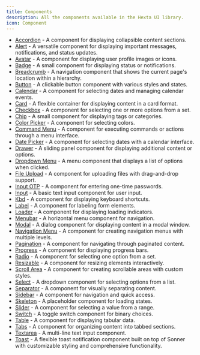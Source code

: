 ```yaml
---
title: Components
description: All the components available in the Hexta UI library.
icon: Component
---
```


- [Accordion](/docs/ui/components/accordion) - A component for displaying collapsible content sections.
- [Alert](/docs/ui/components/alert) - A versatile component for displaying important messages, notifications, and status updates.
- [Avatar](/docs/ui/components/avatar) - A component for displaying user profile images or icons.
- [Badge](/docs/ui/components/badge) - A small component for displaying status or notifications.
- [Breadcrumb](/docs/ui/components/breadcrumb) - A navigation component that shows the current page's location within a hierarchy.
- [Button](/docs/ui/components/button) - A clickable button component with various styles and states.
- [Calendar](/docs/ui/components/calendar) - A component for selecting dates and managing calendar events.
- [Card](/docs/ui/components/card) - A flexible container for displaying content in a card format.
- [Checkbox](/docs/ui/components/checkbox) - A component for selecting one or more options from a set.
- [Chip](/docs/ui/components/chip) - A small component for displaying tags or categories.
- [Color Picker](/docs/ui/components/color-picker) - A component for selecting colors.
- [Command Menu](/docs/ui/components/command-menu) - A component for executing commands or actions through a menu interface.
- [Date Picker](/docs/ui/components/date-picker) - A component for selecting dates with a calendar interface.
- [Drawer](/docs/ui/components/drawer) - A sliding panel component for displaying additional content or options.
- [Dropdown Menu](/docs/ui/components/dropdown-menu) - A menu component that displays a list of options when clicked.
- [File Upload](/docs/ui/components/file-upload) - A component for uploading files with drag-and-drop support.
- [Input OTP](/docs/ui/components/input-otp) - A component for entering one-time passwords.
- [Input](/docs/ui/components/input) - A basic text input component for user input.
- [Kbd](/docs/ui/components/kbd) - A component for displaying keyboard shortcuts.
- [Label](/docs/ui/components/label) - A component for labeling form elements.
- [Loader](/docs/ui/components/loader) - A component for displaying loading indicators.
- [Menubar](/docs/ui/components/menubar) - A horizontal menu component for navigation.
- [Modal](/docs/ui/components/modal) - A dialog component for displaying content in a modal window.
- [Navigation Menu](/docs/ui/components/navigation-menu) - A component for creating navigation menus with multiple levels.
- [Pagination](/docs/ui/components/pagination) - A component for navigating through paginated content.
- [Progress](/docs/ui/components/progress) - A component for displaying progress bars.
- [Radio](/docs/ui/components/radio) - A component for selecting one option from a set.
- [Resizable](/docs/ui/components/resizable) - A component for resizing elements interactively.
- [Scroll Area](/docs/ui/components/scroll-area) - A component for creating scrollable areas with custom styles.
- [Select](/docs/ui/components/select) - A dropdown component for selecting options from a list.
- [Separator](/docs/ui/components/separator) - A component for visually separating content.
- [Sidebar](/docs/ui/components/sidebar) - A component for navigation and quick access.
- [Skeleton](/docs/ui/components/skeleton) - A placeholder component for loading states.
- [Slider](/docs/ui/components/slider) - A component for selecting a value from a range.
- [Switch](/docs/ui/components/switch) - A toggle switch component for binary choices.
- [Table](/docs/ui/components/table) - A component for displaying tabular data.
- [Tabs](/docs/ui/components/tabs) - A component for organizing content into tabbed sections.
- [Textarea](/docs/ui/components/textarea) - A multi-line text input component.
- [Toast](/docs/ui/components/toast) - A flexible toast notification component built on top of Sonner with customizable styling and comprehensive functionality.
